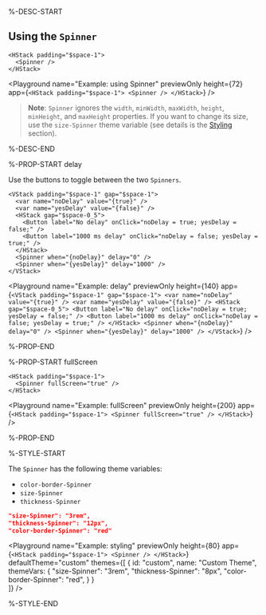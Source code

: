 %-DESC-START

## Using the `Spinner`

```ueml copy
<HStack padding="$space-1">
  <Spinner />
</HStack>
```

<Playground
  name="Example: using Spinner"
  previewOnly
  height={72}
  app={`
  <HStack padding="$space-1">
    <Spinner />
  </HStack>
  `}
/>

> **Note**: `Spinner` ignores the `width`, `minWidth`, `maxWidth`, `height`, `minHeight`, and `maxHeight` properties. If you want to change its size, use the `size-Spinner` theme variable (see details is the [Styling](#styling) section).

%-DESC-END

%-PROP-START delay

Use the buttons to toggle between the two `Spinners`.

```ueml copy {8-9}
<VStack padding="$space-1" gap="$space-1">
  <var name="noDelay" value="{true}" />
  <var name="yesDelay" value="{false}" />
  <HStack gap="$space-0_5">
    <Button label="No delay" onClick="noDelay = true; yesDelay = false;" />
    <Button label="1000 ms delay" onClick="noDelay = false; yesDelay = true;" />
  </HStack>
  <Spinner when="{noDelay}" delay="0" />
  <Spinner when="{yesDelay}" delay="1000" />
</VStack>
```

<Playground
  name="Example: delay"
  previewOnly
  height={140}
  app={`
  <VStack padding="$space-1" gap="$space-1">
    <var name="noDelay" value="{true}" />
    <var name="yesDelay" value="{false}" />
    <HStack gap="$space-0_5">
      <Button label="No delay" onClick="noDelay = true; yesDelay = false;" />
      <Button label="1000 ms delay" onClick="noDelay = false; yesDelay = true;" />
    </HStack>
    <Spinner when="{noDelay}" delay="0" />
    <Spinner when="{yesDelay}" delay="1000" />
  </VStack>
  `}
/>

%-PROP-END

%-PROP-START fullScreen

```ueml copy
<HStack padding="$space-1">
  <Spinner fullScreen="true" />
</HStack>
```

<Playground
  name="Example: fullScreen"
  previewOnly
  height={200}
  app={`
  <HStack padding="$space-1">
    <Spinner fullScreen="true" />
  </HStack>
  `}
/>

%-PROP-END

%-STYLE-START

The `Spinner` has the following theme variables:

- `color-border-Spinner`
- `size-Spinner`
- `thickness-Spinner`

```json copy
"size-Spinner": "3rem",
"thickness-Spinner": "12px",
"color-border-Spinner": "red"
```

<Playground
  name="Example: styling"
  previewOnly
  height={80}
  app={`
  <HStack padding="$space-1">
    <Spinner />
  </HStack>
  `}
  defaultTheme="custom"
  themes={[
    {
      id: "custom",
      name: "Custom Theme",
      themeVars: {
        "size-Spinner": "3rem",
        "thickness-Spinner": "8px",
        "color-border-Spinner": "red",
      }
    }  
  ]}
/>

%-STYLE-END
